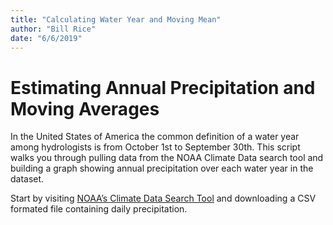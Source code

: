 ```yaml
---
title: "Calculating Water Year and Moving Mean"
author: "Bill Rice"
date: "6/6/2019"
---
```


# Estimating Annual Precipitation and Moving Averages

In the United States of America the common definition of a water year among hydrologists is from October 1st to September 30th. This script walks you through pulling data from the NOAA Climate Data search tool and building a graph showing annual precipitation over each water year in the dataset.

Start by visiting [NOAA's Climate Data Search Tool](https://www.ncdc.noaa.gov/cdo-web/search?datasetid=GHCND) and downloading a CSV formated file containing daily precipitation.
